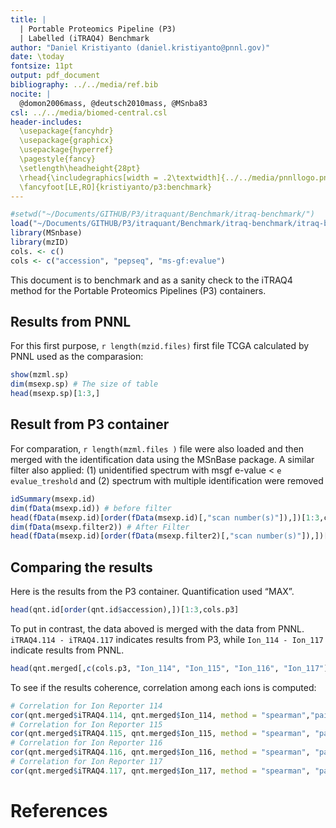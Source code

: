 ```yaml
---
title: | 
  | Portable Proteomics Pipeline (P3) 
  | Labelled (iTRAQ4) Benchmark
author: "Daniel Kristiyanto (daniel.kristiyanto@pnnl.gov)"
date: \today
fontsize: 11pt
output: pdf_document
bibliography: ../../media/ref.bib
nocite: |
  @domon2006mass, @deutsch2010mass, @MSnba83
csl: ../../media/biomed-central.csl
header-includes:
  \usepackage{fancyhdr}
  \usepackage{graphicx}
  \usepackage{hyperref}
  \pagestyle{fancy}
  \setlength\headheight{28pt}
  \rhead{\includegraphics[width = .2\textwidth]{../../media/pnnllogo.png}}
  \fancyfoot[LE,RO]{kristiyanto/p3:benchmark}
---
```

\rule{\textwidth}{1pt}

```r
#setwd("~/Documents/GITHUB/P3/itraquant/Benchmark/itraq-benchmark/")
load("~/Documents/GITHUB/P3/itraquant/Benchmark/itraq-benchmark/itraq-benchmark.RData")
library(MSnbase)
library(mzID)
cols. <- c()
cols <- c("accession", "pepseq", "ms-gf:evalue")

```


This document is to benchmark and as a sanity check to the iTRAQ4 method for the Portable Proteomics Pipelines (P3) containers.

## Results from PNNL
For this first purpose, `r length(mzid.files)` first file TCGA calculated by PNNL used as the comparasion:
```r
show(mzml.sp)
dim(msexp.sp) # The size of table
head(msexp.sp)[1:3,]
```

## Result from P3 container
For comparation, `r length(mzml.files )` file were also loaded and then merged with the identification data using the MSnBase package. A similar filter also applied: (1) unidentified spectrum with msgf e-value < `e evalue_treshold` and (2) spectrum with multiple identification were removed
```r
idSummary(msexp.id)
dim(fData(msexp.id)) # before filter
head(fData(msexp.id)[order(fData(msexp.id)[,"scan number(s)"]),])[1:3,cols]
dim(fData(msexp.filter2)) # After Filter
head(fData(msexp.id)[order(fData(msexp.filter2)[,"scan number(s)"]),])[1:3,cols]
```

## Comparing the results
Here is the results from the P3 container. Quantification used "MAX".
```r
head(qnt.id[order(qnt.id$accession),])[1:3,cols.p3]
```

To put in contrast, the data aboved is merged with the data from PNNL. `iTRAQ4.114 - iTRAQ4.117` indicates results from P3, while `Ion_114 - Ion_117` indicate results from PNNL.

```r
head(qnt.merged[,c(cols.p3, "Ion_114", "Ion_115", "Ion_116", "Ion_117")])[1:3,]
```

To see if the results coherence, correlation among each ions is computed:
```r
# Correlation for Ion Reporter 114
cor(qnt.merged$iTRAQ4.114, qnt.merged$Ion_114, method = "spearman","pairwise.complete.obs")
# Correlation for Ion Reporter 115
cor(qnt.merged$iTRAQ4.115, qnt.merged$Ion_115, method = "spearman", "pairwise.complete.obs")
# Correlation for Ion Reporter 116
cor(qnt.merged$iTRAQ4.116, qnt.merged$Ion_116, method = "spearman", "pairwise.complete.obs")
# Correlation for Ion Reporter 117
cor(qnt.merged$iTRAQ4.117, qnt.merged$Ion_117, method = "spearman", "pairwise.complete.obs")
```

# References